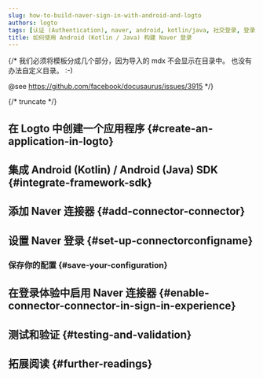 ```yaml
---
slug: how-to-build-naver-sign-in-with-android-and-logto
authors: logto
tags: [认证 (Authentication), naver, android, kotlin/java, 社交登录, 登录, 登录]
title: 如何使用 Android (Kotlin / Java) 构建 Naver 登录
---
```


{/*
  我们必须将模板分成几个部分，因为导入的 mdx 不会显示在目录中。
  也没有办法自定义目录。 :-)

  @see https://github.com/facebook/docusaurus/issues/3915
*/}




{/* truncate */}

<Intro connector={connector} sdk="Android (Kotlin / Java)" link="https://developer.android.com" />

## 在 Logto 中创建一个应用程序 \{#create-an-application-in-logto}

<CreateApplication type="Native app" framework="Android (Kotlin) / Android (Java)" />

## 集成 Android (Kotlin) / Android (Java) SDK \{#integrate-framework-sdk}

<IntegrateSdk />

## 添加 Naver 连接器 \{#add-connector-connector}

<AddSocialConnector connector={connector} framework="Android (Kotlin) / Android (Java)" />

## 设置 Naver 登录 \{#set-up-connectorconfigname}

<ConnectorGuide />

### 保存你的配置 \{#save-your-configuration}

<SaveYourConfiguration connector={connector} />

## 在登录体验中启用 Naver 连接器 \{#enable-connector-connector-in-sign-in-experience}

<EnableSocialConnector connector={connector} />

## 测试和验证 \{#testing-and-validation}

<TestingAndValidation connector={connector} sdk="Android (Kotlin / Java)" />

## 拓展阅读 \{#further-readings}

<FurtherReadings />